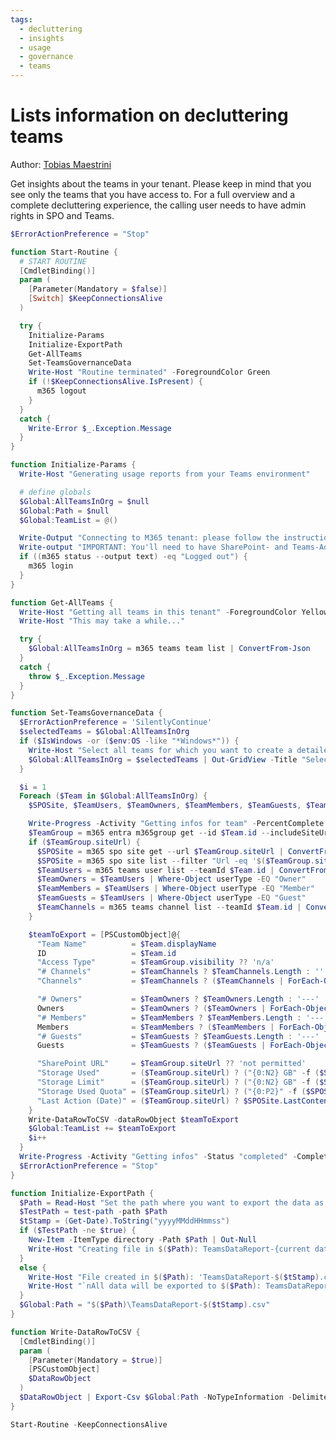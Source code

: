 ```yaml
---
tags:
  - decluttering
  - insights
  - usage
  - governance
  - teams
---
```



# Lists information on decluttering teams

Author: [Tobias Maestrini](https://github.com/tmaestrini)

Get insights about the teams in your tenant. Please keep in mind that you see only the teams that you have access to.
For a full overview and a complete decluttering experience, the calling user needs to have admin rights in SPO and Teams.

<Tabs>
  <TabItem value="PowerShell">

  ```powershell
  $ErrorActionPreference = "Stop"

  function Start-Routine {
    # START ROUTINE
    [CmdletBinding()]
    param (
      [Parameter(Mandatory = $false)]
      [Switch] $KeepConnectionsAlive
    )

    try {
      Initialize-Params
      Initialize-ExportPath
      Get-AllTeams
      Set-TeamsGovernanceData
      Write-Host "Routine terminated" -ForegroundColor Green
      if (!$KeepConnectionsAlive.IsPresent) {
        m365 logout
      }
    }
    catch {
      Write-Error $_.Exception.Message
    }
  }

  function Initialize-Params {
    Write-Host "Generating usage reports from your Teams environment"

    # define globals
    $Global:AllTeamsInOrg = $null
    $Global:Path = $null
    $Global:TeamList = @()

    Write-Output "Connecting to M365 tenant: please follow the instructions."
    Write-output "IMPORTANT: You'll need to have SharePoint- and Teams-Admin permissions!"
    if ((m365 status --output text) -eq "Logged out") {
      m365 login
    }
  }

  function Get-AllTeams {
    Write-Host "Getting all teams in this tenant" -ForegroundColor Yellow
    Write-Host "This may take a while..."

    try {
      $Global:AllTeamsInOrg = m365 teams team list | ConvertFrom-Json
    }
    catch {
      throw $_.Exception.Message
    }
  }

  function Set-TeamsGovernanceData {
    $ErrorActionPreference = 'SilentlyContinue'
    $selectedTeams = $Global:AllTeamsInOrg
    if ($IsWindows -or ($env:OS -like "*Windows*")) {
      Write-Host "Select all teams for which you want to create a detailed report."
      $Global:AllTeamsInOrg = $selectedTeams | Out-GridView -Title "Select teams for your report" -PassThru
    }

    $i = 1
    Foreach ($Team in $Global:AllTeamsInOrg) {
      $SPOSite, $TeamUsers, $TeamOwners, $TeamMembers, $TeamGuests, $TeamChannels = $null

      Write-Progress -Activity "Getting infos for team" -PercentComplete (100 * $i / $Global:AllTeamsInOrg.Length) -Status "$($Team.DisplayName)"
      $TeamGroup = m365 entra m365group get --id $Team.id --includeSiteUrl | ConvertFrom-Json
      if ($TeamGroup.siteUrl) {
        $SPOSite = m365 spo site get --url $TeamGroup.siteUrl | ConvertFrom-Json
        $SPOSite = m365 spo site list --filter "Url -eq '$($TeamGroup.siteUrl)'" | ConvertFrom-Json
        $TeamUsers = m365 teams user list --teamId $Team.id | ConvertFrom-Json
        $TeamOwners = $TeamUsers | Where-Object userType -EQ "Owner"
        $TeamMembers = $TeamUsers | Where-Object userType -EQ "Member"
        $TeamGuests = $TeamUsers | Where-Object userType -EQ "Guest"
        $TeamChannels = m365 teams channel list --teamId $Team.id | ConvertFrom-Json | Sort-Object DisplayName
      }

      $teamToExport = [PSCustomObject]@{
        "Team Name"          = $Team.displayName
        ID                   = $Team.id
        "Access Type"        = $TeamGroup.visibility ?? 'n/a'
        "# Channels"         = $TeamChannels ? $TeamChannels.Length : ''
        "Channels"           = $TeamChannels ? ($TeamChannels | ForEach-Object { "{0} ({1})" -f $_.displayName, (Get-Culture).TextInfo.ToTitleCase($_.membershipType) }) -join ', ' : ''

        "# Owners"           = $TeamOwners ? $TeamOwners.Length : '---'
        Owners               = $TeamOwners ? ($TeamOwners | ForEach-Object { "{0} ({1})" -f $_.displayName, $_.userPrincipalName }) -join ', ' : '---'
        "# Members"          = $TeamMembers ? $TeamMembers.Length : '---'
        Members              = $TeamMembers ? ($TeamMembers | ForEach-Object { "{0} ({1})" -f $_.displayName, $_.userPrincipalName }) -join ', ' : '---'
        "# Guests"           = $TeamGuests ? $TeamGuests.Length : '---'
        Guests               = $TeamGuests ? ($TeamGuests | ForEach-Object { "{0} ({1})" -f $_.displayName, $_.userPrincipalName }) -join ', ' : '---'

        "SharePoint URL"     = $TeamGroup.siteUrl ?? 'not permitted'
        "Storage Used"       = ($TeamGroup.siteUrl) ? ("{0:N2} GB" -f ($SPOSite.StorageUsage / 1024)) : ''
        "Storage Limit"      = ($TeamGroup.siteUrl) ? ("{0:N2} GB" -f ($SPOSite.StorageMaximumLevel / 1024)) : ''
        "Storage Used Quota" = ($TeamGroup.siteUrl) ? ("{0:P2}" -f ($SPOSite.StorageUsage / $SPOSite.StorageMaximumLevel)) : ''
        "Last Action (Date)" = ($TeamGroup.siteUrl) ? $SPOSite.LastContentModifiedDate : ''
      }
      Write-DataRowToCSV -dataRowObject $teamToExport
      $Global:TeamList += $teamToExport
      $i++
    }
    Write-Progress -Activity "Getting infos" -Status "completed" -Completed
    $ErrorActionPreference = "Stop"
  }

  function Initialize-ExportPath {
    $Path = Read-Host "Set the path where you want to export the data as csv file"
    $TestPath = test-path -path $Path
    $tStamp = (Get-Date).ToString("yyyyMMddHHmmss")
    if ($TestPath -ne $true) {
      New-Item -ItemType directory -Path $Path | Out-Null
      Write-Host "Creating file in $($Path): TeamsDataReport-{current date}.csv" -ForegroundColor Yellow
    }
    else {
      Write-Host "File created in $($Path): 'TeamsDataReport-$($tStamp).csv'."
      Write-Host "`nAll data will be exported to $($Path): TeamsDataReport-$($tStamp).csv. Do not edit this file during the scan."
    }
    $Global:Path = "$($Path)\TeamsDataReport-$($tStamp).csv"
  }

  function Write-DataRowToCSV {
    [CmdletBinding()]
    param (
      [Parameter(Mandatory = $true)]
      [PSCustomObject]
      $DataRowObject
    )
    $DataRowObject | Export-Csv $Global:Path -NoTypeInformation -Delimiter ";" -Append -Encoding utf8
  }

  Start-Routine -KeepConnectionsAlive
  ```

  </TabItem>
</Tabs>
